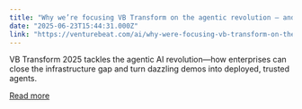 ```yaml
---
title: "Why we’re focusing VB Transform on the agentic revolution – and what’s at stake for enterprise AI leaders"
date: "2025-06-23T15:44:31.000Z"
link: "https://venturebeat.com/ai/why-were-focusing-vb-transform-on-the-agentic-revolution-and-whats-at-stake-for-enterprise-ai-leaders/"
---
```


VB Transform 2025 tackles the agentic AI revolution—how enterprises can close the infrastructure gap and turn dazzling demos into deployed, trusted agents.

[Read more](https://venturebeat.com/ai/why-were-focusing-vb-transform-on-the-agentic-revolution-and-whats-at-stake-for-enterprise-ai-leaders/)
